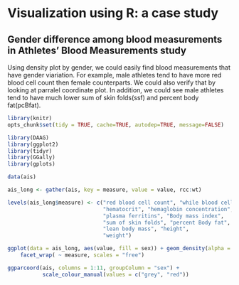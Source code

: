 
# Visualization using R: a case study

## Gender difference among blood measurements in Athletes' Blood Measurements study

Using density plot by gender, we could easily find blood measurements that have gender viariation.
For example, male athletes tend to have more red blood cell count then female counterparts.
We could also verify that by looking at parralel coordinate plot. In addition, we could see male athletes tend to have much lower sum of skin folds(ssf) and percent body fat(pcBfat).

```r
library(knitr)
opts_chunk$set(tidy = TRUE, cache=TRUE, autodep=TRUE, message=FALSE)

library(DAAG)
library(ggplot2)
library(tidyr)
library(GGally)
library(gplots)

data(ais)

ais_long <- gather(ais, key = measure, value = value, rcc:wt)

levels(ais_long$measure) <- c("red blood cell count", "while blood cell count",
                              "hematocrit", "hemaglobin concentration",
                              "plasma ferritins", "Body mass index", 
                              "sum of skin folds", "percent Body fat",
                              "lean body mass", "height", 
                              "weight")

ggplot(data = ais_long, aes(value, fill = sex)) + geom_density(alpha = 0.2) +
    facet_wrap( ~ measure, scales = "free")

ggparcoord(ais, columns = 1:11, groupColumn = "sex") +
           scale_colour_manual(values = c("grey", "red"))

```

 